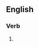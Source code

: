 ==English==

===Verb===
{{head|en|present participle}}

# {{present participle of|thematize|lang=en|nocat=1}}